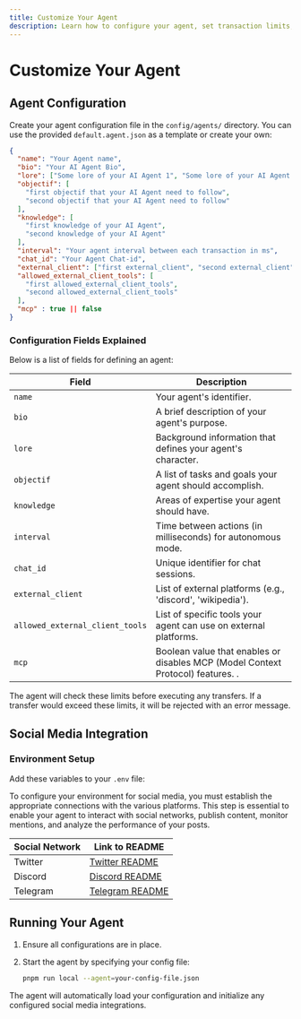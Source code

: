 ```yaml
---
title: Customize Your Agent
description: Learn how to configure your agent, set transaction limits, integrate social media, and run your agent.
---
```


# Customize Your Agent

## Agent Configuration

Create your agent configuration file in the `config/agents/` directory. You can use the provided `default.agent.json` as a template or create your own:

```json
{
  "name": "Your Agent name",
  "bio": "Your AI Agent Bio",
  "lore": ["Some lore of your AI Agent 1", "Some lore of your AI Agent 2"],
  "objectif": [
    "first objectif that your AI Agent need to follow",
    "second objectif that your AI Agent need to follow"
  ],
  "knowledge": [
    "first knowledge of your AI Agent",
    "second knowledge of your AI Agent"
  ],
  "interval": "Your agent interval between each transaction in ms",
  "chat_id": "Your Agent Chat-id",
  "external_client": ["first external_client", "second external_client"],
  "allowed_external_client_tools": [
    "first allowed_external_client_tools",
    "second allowed_external_client_tools"
  ],
  "mcp" : true || false
}
```

### Configuration Fields Explained

Below is a list of fields for defining an agent:

| Field                           | Description                                                                     |
| ------------------------------- | ------------------------------------------------------------------------------- |
| `name`                          | Your agent's identifier.                                                        |
| `bio`                           | A brief description of your agent's purpose.                                    |
| `lore`                          | Background information that defines your agent's character.                     |
| `objectif`                      | A list of tasks and goals your agent should accomplish.                         |
| `knowledge`                     | Areas of expertise your agent should have.                                      |
| `interval`                      | Time between actions (in milliseconds) for autonomous mode.                     |
| `chat_id`                       | Unique identifier for chat sessions.                                            |
| `external_client`               | List of external platforms (e.g., 'discord', 'wikipedia').                      |
| `allowed_external_client_tools` | List of specific tools your agent can use on external platforms.                |
| `mcp`                           | Boolean value that enables or disables MCP (Model Context Protocol) features. . |

The agent will check these limits before executing any transfers. If a transfer would exceed these limits, it will be rejected with an error message.

## Social Media Integration

### Environment Setup

Add these variables to your `.env` file:

To configure your environment for social media, you must establish the appropriate connections with the various platforms. This step is essential to enable your agent to interact with social networks, publish content, monitor mentions, and analyze the performance of your posts.

| Social Network | Link to README                                                                                        |
| -------------- | ----------------------------------------------------------------------------------------------------- |
| Twitter        | [Twitter README](https://github.com/KasarLabs/snak/blob/main/plugins/twitter/readme.md)               |
| Discord        | [Discord README](https://github.com/yourusername/agent-project/blob/main/docs/discord-integration.md) |
| Telegram       | [Telegram README](https://github.com/KasarLabs/snak/blob/main/plugins/telegram/readme.md)             |

## Running Your Agent

1. Ensure all configurations are in place.
2. Start the agent by specifying your config file:

   ```bash
   pnpm run local --agent=your-config-file.json
   ```

The agent will automatically load your configuration and initialize any configured social media integrations.
